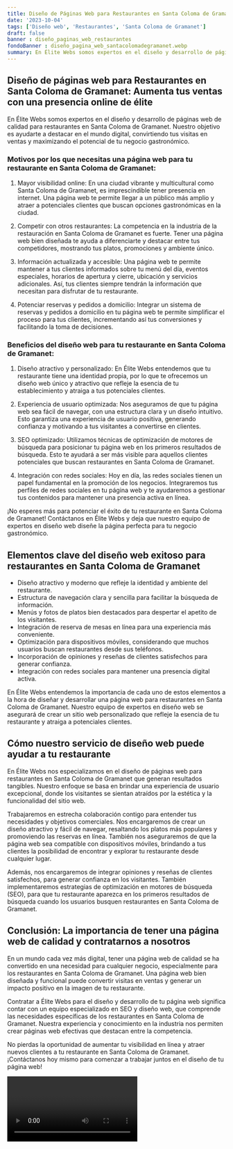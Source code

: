 ```yaml
---
title: Diseño de Páginas Web para Restaurantes en Santa Coloma de Gramanet
date: '2023-10-04'
tags: ['Diseño web', 'Restaurantes', 'Santa Coloma de Gramanet']
draft: false
banner : diseño_paginas_web_restaurantes
fondoBanner : diseño_pagina_web_santacolomadegramanet.webp
summary: En Élite Webs somos expertos en el diseño y desarrollo de páginas web de calidad para restaurantes en Santa Coloma de Gramanet. Nuestro objetivo es ayudarte a destacar en el mundo digital, convirtiendo tus visitas en ventas y maximizando el potencial de tu negocio gastronómico.
---
```


## Diseño de páginas web para Restaurantes en Santa Coloma de Gramanet: Aumenta tus ventas con una presencia online de élite

En Élite Webs somos expertos en el diseño y desarrollo de páginas web de calidad para restaurantes en Santa Coloma de Gramanet. Nuestro objetivo es ayudarte a destacar en el mundo digital, convirtiendo tus visitas en ventas y maximizando el potencial de tu negocio gastronómico.

### Motivos por los que necesitas una página web para tu restaurante en Santa Coloma de Gramanet:

1. Mayor visibilidad online: En una ciudad vibrante y multicultural como Santa Coloma de Gramanet, es imprescindible tener presencia en internet. Una página web te permite llegar a un público más amplio y atraer a potenciales clientes que buscan opciones gastronómicas en la ciudad.

2. Competir con otros restaurantes: La competencia en la industria de la restauración en Santa Coloma de Gramanet es fuerte. Tener una página web bien diseñada te ayuda a diferenciarte y destacar entre tus competidores, mostrando tus platos, promociones y ambiente único.

3. Información actualizada y accesible: Una página web te permite mantener a tus clientes informados sobre tu menú del día, eventos especiales, horarios de apertura y cierre, ubicación y servicios adicionales. Así, tus clientes siempre tendrán la información que necesitan para disfrutar de tu restaurante.

4. Potenciar reservas y pedidos a domicilio: Integrar un sistema de reservas y pedidos a domicilio en tu página web te permite simplificar el proceso para tus clientes, incrementando así tus conversiones y facilitando la toma de decisiones.

### Beneficios del diseño web para tu restaurante en Santa Coloma de Gramanet:

1. Diseño atractivo y personalizado: En Élite Webs entendemos que tu restaurante tiene una identidad propia, por lo que te ofrecemos un diseño web único y atractivo que refleje la esencia de tu establecimiento y atraiga a tus potenciales clientes.

2. Experiencia de usuario optimizada: Nos aseguramos de que tu página web sea fácil de navegar, con una estructura clara y un diseño intuitivo. Esto garantiza una experiencia de usuario positiva, generando confianza y motivando a tus visitantes a convertirse en clientes.

3. SEO optimizado: Utilizamos técnicas de optimización de motores de búsqueda para posicionar tu página web en los primeros resultados de búsqueda. Esto te ayudará a ser más visible para aquellos clientes potenciales que buscan restaurantes en Santa Coloma de Gramanet.

4. Integración con redes sociales: Hoy en día, las redes sociales tienen un papel fundamental en la promoción de los negocios. Integraremos tus perfiles de redes sociales en tu página web y te ayudaremos a gestionar tus contenidos para mantener una presencia activa en línea.

¡No esperes más para potenciar el éxito de tu restaurante en Santa Coloma de Gramanet! Contáctanos en Élite Webs y deja que nuestro equipo de expertos en diseño web diseñe la página perfecta para tu negocio gastronómico.

<GifSeo />

<Cta />

## Elementos clave del diseño web exitoso para restaurantes en Santa Coloma de Gramanet

- Diseño atractivo y moderno que refleje la identidad y ambiente del restaurante.
- Estructura de navegación clara y sencilla para facilitar la búsqueda de información.
- Menús y fotos de platos bien destacados para despertar el apetito de los visitantes.
- Integración de reserva de mesas en línea para una experiencia más conveniente.
- Optimización para dispositivos móviles, considerando que muchos usuarios buscan restaurantes desde sus teléfonos.
- Incorporación de opiniones y reseñas de clientes satisfechos para generar confianza.
- Integración con redes sociales para mantener una presencia digital activa.

En Élite Webs entendemos la importancia de cada uno de estos elementos a la hora de diseñar y desarrollar una página web para restaurantes en Santa Coloma de Gramanet. Nuestro equipo de expertos en diseño web se asegurará de crear un sitio web personalizado que refleje la esencia de tu restaurante y atraiga a potenciales clientes.

## Cómo nuestro servicio de diseño web puede ayudar a tu restaurante

En Élite Webs nos especializamos en el diseño de páginas web para restaurantes en Santa Coloma de Gramanet que generan resultados tangibles. Nuestro enfoque se basa en brindar una experiencia de usuario excepcional, donde los visitantes se sientan atraídos por la estética y la funcionalidad del sitio web.

Trabajaremos en estrecha colaboración contigo para entender tus necesidades y objetivos comerciales. Nos encargaremos de crear un diseño atractivo y fácil de navegar, resaltando los platos más populares y promoviendo las reservas en línea. También nos aseguraremos de que la página web sea compatible con dispositivos móviles, brindando a tus clientes la posibilidad de encontrar y explorar tu restaurante desde cualquier lugar.

Además, nos encargaremos de integrar opiniones y reseñas de clientes satisfechos, para generar confianza en los visitantes. También implementaremos estrategias de optimización en motores de búsqueda (SEO), para que tu restaurante aparezca en los primeros resultados de búsqueda cuando los usuarios busquen restaurantes en Santa Coloma de Gramanet.

## Conclusión: La importancia de tener una página web de calidad y contratarnos a nosotros

En un mundo cada vez más digital, tener una página web de calidad se ha convertido en una necesidad para cualquier negocio, especialmente para los restaurantes en Santa Coloma de Gramanet. Una página web bien diseñada y funcional puede convertir visitas en ventas y generar un impacto positivo en la imagen de tu restaurante.

Contratar a Élite Webs para el diseño y desarrollo de tu página web significa contar con un equipo especializado en SEO y diseño web, que comprende las necesidades específicas de los restaurantes en Santa Coloma de Gramanet. Nuestra experiencia y conocimiento en la industria nos permiten crear páginas web efectivas que destacan entre la competencia.

No pierdas la oportunidad de aumentar tu visibilidad en línea y atraer nuevos clientes a tu restaurante en Santa Coloma de Gramanet. ¡Contáctanos hoy mismo para comenzar a trabajar juntos en el diseño de tu página web!

<Video />

<CtaBot job='Restaurantes' city='Santa Coloma de Gramanet'/>

<Gmaps query='Santa Coloma de Gramanet+españa+maps' />